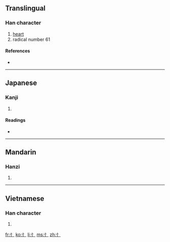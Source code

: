 ==Translingual==

===Han character===
{{Han char|rn=61|rad=心|as=00|sn=3|four=|canj=竹卜 (HY)}}

# [[heart]]
# radical number 61

====References====
* {{Han ref|kx=0375.011|dkj=10297|dj=0701.020|hdz=42267.011|uh=5FC4|ud=24516}}

----

==Japanese==

===Kanji===
{{ja-kanji|grade=|rs=心00}}

# {{defn|Japanese}}

====Readings====
* {{ja-readings|on=|kun=[[りっしんべん]] (risshinben)}}

----

==Mandarin==

===Hanzi===
{{cmn-hanzi|pin=shúxīnpángr (shu4xin1pang(r)2, 竖心旁)|wg=<sup>2</sup>}}

# {{defn|Mandarin|sort=心00}}

----

==Vietnamese==

===Han character===
{{vi-hantu|[[tâm]]|rs=心00}}

# {{defn|Vietnamese|sort=心00}}

[[fr:忄]]
[[ko:忄]]
[[li:忄]]
[[ms:忄]]
[[zh:忄]]